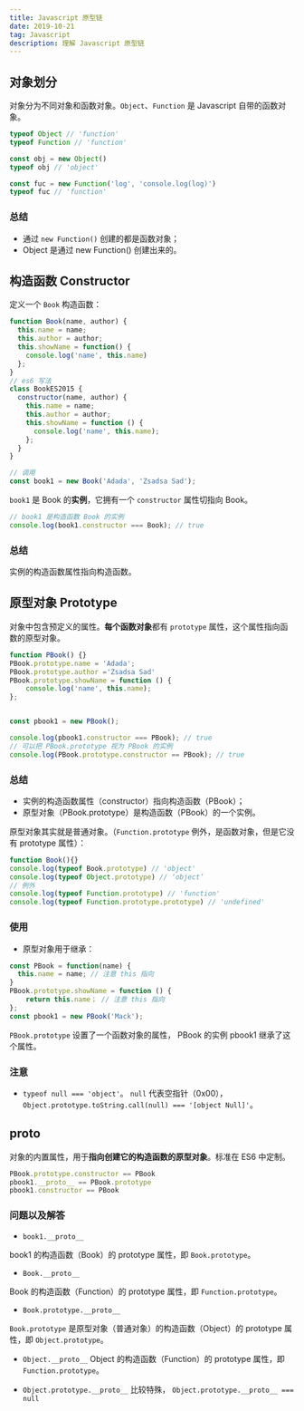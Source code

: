 ```yaml
---
title: Javascript 原型链
date: 2019-10-21
tag: Javascript
description: 理解 Javascript 原型链
---
```


## 对象划分

对象分为不同对象和函数对象。`Object`、`Function` 是 Javascript 自带的函数对象。
```Javascript
typeof Object // 'function'
typeof Function // 'function'

const obj = new Object()
typeof obj // 'object'

const fuc = new Function('log', 'console.log(log)')
typeof fuc // 'function'
```

### 总结

- 通过 `new Function()` 创建的都是函数对象；
- Object 是通过 new Function() 创建出来的。

## 构造函数 Constructor

定义一个 `Book` 构造函数：

```Javascript
function Book(name, author) {
  this.name = name;
  this.author = author;
  this.showName = function() {
    console.log('name', this.name)
  };
}
// es6 写法
class BookES2015 {
  constructor(name, author) {
    this.name = name;
    this.author = author;
    this.showName = function () {
      console.log('name', this.name);
    };
  }
}

// 调用
const book1 = new Book('Adada', 'Zsadsa Sad');
```

`book1` 是 Book 的**实例**，它拥有一个 `constructor` 属性切指向 Book。

```Javascript
// book1 是构造函数 Book 的实例 
console.log(book1.constructor === Book); // true
```

### 总结

实例的构造函数属性指向构造函数。

## 原型对象 Prototype
对象中包含预定义的属性。**每个函数对象**都有  `prototype` 属性，这个属性指向函数的原型对象。

```Javascript
function PBook() {}
PBook.prototype.name = 'Adada';
PBook.prototype.author ='Zsadsa Sad'
PBook.prototype.showName = function () {
	console.log('name', this.name);
};


const pbook1 = new PBook();

console.log(pbook1.constructor === PBook); // true
// 可以把 PBook.prototype 视为 PBook 的实例
console.log(PBook.prototype.constructor == PBook); // true
```

### 总结

- 实例的构造函数属性（constructor）指向构造函数（PBook）；
- 原型对象（PBook.prototype）是构造函数（PBook）的一个实例。

原型对象其实就是普通对象。（`Function.prototype` 例外，是函数对象，但是它没有 prototype 属性）：

```Javascript
function Book(){}
console.log(typeof Book.prototype) // 'object'
console.log(typeof Object.prototype) // ‘object’
// 例外
console.log(typeof Function.prototype) // 'function'
console.log(typeof Function.prototype.prototype) // 'undefined'
```

### 使用

- 原型对象用于继承：

```Javascript
const PBook = function(name) {
  this.name = name; // 注意 this 指向
}
PBook.prototype.showName = function () {
	return this.name； // 注意 this 指向
};
const pbook1 = new PBook('Mack');
```

`PBook.prototype` 设置了一个函数对象的属性， PBook 的实例 pbook1 继承了这个属性。

### 注意
- `typeof null === 'object'`。 `null` 代表空指针（0x00），`Object.prototype.toString.call(null) === '[object Null]'`。

## __proto__
对象的内置属性，用于**指向创建它的构造函数的原型对象**。标准在 ES6 中定制。

```Javascript
PBook.prototype.constructor == PBook
pbook1.__proto__ == PBook.prototype
pbook1.constructor == PBook
```

### 问题以及解答

- `book1.__proto__`

book1 的构造函数（Book）的 prototype 属性，即 `Book.prototype`。

- `Book.__proto__`

Book 的构造函数（Function）的 prototype 属性，即 `Function.prototype`。

- `Book.prototype.__proto__`

`Book.prototype` 是原型对象（普通对象）的构造函数（Object）的 prototype 属性，即 `Object.prototype`。

- `Object.__proto__`
Object 的构造函数（Function）的 prototype 属性，即 `Function.prototype`。

- `Object.prototype.__proto__`
比较特殊， `Object.prototype.__proto__ === null` 




